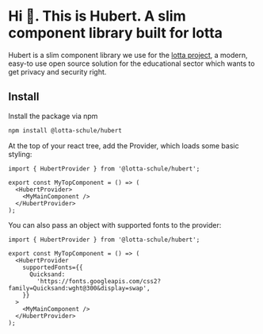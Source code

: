 
<Meta title="Introduction" />

# Hi 👋. This is Hubert. A slim component library built for lotta

Hubert is a slim component library we use for the
[lotta project](https://lotta.schule), a modern, easy-to use open source
solution for the educational sector which wants to get privacy and security right.

## Install

Install the package via npm

```bash
npm install @lotta-schule/hubert
```

At the top of your react tree, add the Provider, which loads some basic styling:

```tsx
import { HubertProvider } from '@lotta-schule/hubert';

export const MyTopComponent = () => (
  <HubertProvider>
    <MyMainComponent />
  </HubertProvider>
);
```

You can also pass an object with supported fonts to the provider:

```tsx
import { HubertProvider } from '@lotta-schule/hubert';

export const MyTopComponent = () => (
  <HubertProvider
    supportedFonts={{
      Quicksand:
        'https://fonts.googleapis.com/css2?family=Quicksand:wght@300&display=swap',
    }}
  >
    <MyMainComponent />
  </HubertProvider>
);
```
